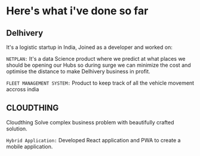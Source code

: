 
<div className={styles.Document}>

# Here's what i've done so far

## Delhivery
It's a logistic startup in India, Joined as a developer and worked on:

`NETPLAN:` It's a data Science product where we predict at what places we should be opening our 
Hubs so during surge we can minimize the cost and optimise the distance to make Delhivery business 
in profit.

`FLEET MANAGEMENT SYSTEM:` Product to keep track of all the vehicle movement accross india

## CLOUDTHING

Cloudthing Solve complex business problem with beautifully crafted solution.

``Hybrid Application:`` Developed React application and PWA to create a mobile application.

</div>